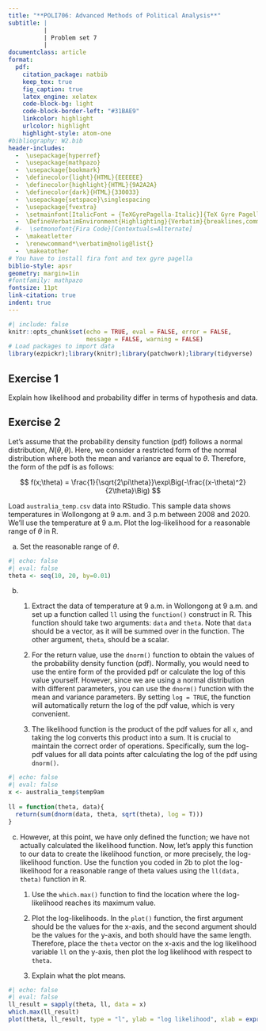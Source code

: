 ```yaml
---
title: "**POLI706: Advanced Methods of Political Analysis**"
subtitle: |
          | 
          | Problem set 7
          |
documentclass: article
format: 
  pdf:
    citation_package: natbib
    keep_tex: true
    fig_caption: true
    latex_engine: xelatex
    code-block-bg: light
    code-block-border-left: "#31BAE9"
    linkcolor: highlight
    urlcolor: highlight
    highlight-style: atom-one
#bibliography: W2.bib
header-includes:
  -  \usepackage{hyperref}
  -  \usepackage{mathpazo}
  -  \usepackage{bookmark}
  -  \definecolor{light}{HTML}{EEEEEE}
  -  \definecolor{highlight}{HTML}{9A2A2A}
  -  \definecolor{dark}{HTML}{330033}
  -  \usepackage{setspace}\singlespacing
  -  \usepackage{fvextra}
  -  \setmainfont[ItalicFont = {TeXGyrePagella-Italic}]{TeX Gyre Pagella}
  -  \DefineVerbatimEnvironment{Highlighting}{Verbatim}{breaklines,commandchars=\\\{\}}
  #-  \setmonofont{Fira Code}[Contextuals=Alternate]
  -  \makeatletter
  -  \renewcommand*\verbatim@nolig@list{}
  -  \makeatother
# You have to install fira font and tex gyre pagella
biblio-style: apsr
geometry: margin=1in
#fontfamily: mathpazo
fontsize: 11pt
link-citation: true
indent: true
---
```



```r
#| include: false
knitr::opts_chunk$set(echo = TRUE, eval = FALSE, error = FALSE, 
                      message = FALSE, warning = FALSE)
# Load packages to import data
library(ezpickr);library(knitr);library(patchwork);library(tidyverse)
```


## Exercise 1

Explain how likelihood and probability differ in terms of hypothesis and data.

## Exercise 2

Let's assume that the probability density function (pdf) follows a normal distribution, $N(\theta, \theta)$. Here, we consider a restricted form of the normal distribution where both the mean and variance are equal to $\theta$. Therefore, the form of the pdf is as follows:

$$
f(x;\theta) = \frac{1}{\sqrt{2\pi\theta}}\exp\Big(-\frac{(x-\theta)^2}{2\theta}\Big)
$$

Load `australia_temp.csv` data into RStudio. This sample data shows temperatures in Wollongong at 9 a.m. and 3 p.m between 2008 and 2020. We'll use the temperature at 9 a.m. Plot the log-likelihood for a reasonable range of $\theta$ in R.


a. Set the reasonable range of $\theta$.

```r
#| echo: false
#| eval: false
theta <- seq(10, 20, by=0.01)
```

b. 

    1. Extract the data of temperature at 9 a.m. in Wollongong at 9 a.m. and set up a function called `ll` using the `function()` construct in R. This function should take two arguments: `data` and `theta`. Note that `data` should be a vector, as it will be summed over in the function. The other argument, `theta`, should be a scalar.

    2. For the return value, use the `dnorm()` function to obtain the values of the probability density function (pdf). Normally, you would need to use the entire form of the provided pdf or calculate the log of this value yourself. However, since we are using a normal distribution with different parameters, you can use the `dnorm()` function with the mean and variance parameters. By setting `log = TRUE`, the function will automatically return the log of the pdf value, which is very convenient.

    3. The likelihood function is the product of the pdf values for all `x`, and taking the log converts this product into a sum. It is crucial to maintain the correct order of  operations. Specifically, sum the log-pdf values for all data points after calculating the log of the pdf using `dnorm()`.

```r
#| echo: false
#| eval: false
x <- australia_temp$temp9am
  
ll = function(theta, data){
  return(sum(dnorm(data, theta, sqrt(theta), log = T)))
}
```

c. However, at this point, we have only defined the function; we have not actually calculated the likelihood function. Now, let's apply this function to our data to create the likelihood function, or more precisely, the log-likelihood function. Use the  function you coded in 2b to plot the log-likelihood for a reasonable range of theta values using the `ll(data, theta)` function in R.

    1. Use the `which.max()` function to find the location where the log-likelihood reaches its maximum value.

    2. Plot the log-likelihoods. In the `plot()` function, the first argument should be the values for the x-axis, and the second argument should be the values for the y-axis, and both should have the same length. Therefore, place the `theta` vector on the x-axis and the log likelihood variable `ll` on the y-axis, then plot the log likelihood with respect to `theta`.

    3. Explain what the plot means.

```r
#| echo: false
#| eval: false
ll_result = sapply(theta, ll, data = x)
which.max(ll_result)
plot(theta, ll_result, type = "l", ylab = "log likelihood", xlab = expression(theta))
```




